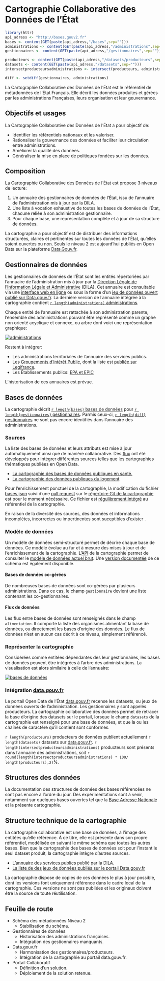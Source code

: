Cartographie Collaborative des Données de l'État
========================================================

```r
library(httr)
api_adress <- "http://bases.gouv2.fr"
bases <- content(GET(paste(api_adress,"/bases",sep="")))
administrations <- content(GET(paste(api_adress,"/administrations",sep="")))
gestionnaires <- content(GET(paste(api_adress,"/gestionnaires",sep="")))

producteurs <- content(GET(paste(api_adress,"/datasets/producteurs",sep="")))
datasets <- content(GET(paste(api_adress,"/datasets",sep="")))
intersectproducteursadministrations <- intersect(producteurs, administrations)

diff <- setdiff(gestionnaires, administrations)
```

La Cartographie Collaborative des Données de l'État est le référentiel de métadonnées de l'État Français. Elle décrit les données produites et gérées par les administrations Françaises, leurs organisation et leur gouvernance.

## Objectifs et usages

La Cartographie Collaborative des Données de l'État a pour objectif de:

* Identifier les référentiels nationaux et les valoriser.
* Rationaliser la gouvernance des données et faciliter leur circulation entre administrations.
* Améliorer la qualité des données.
* Généraliser la mise en place de politiques fondées sur les données.

## Composition

La Cartographie Collaborative des Données de l'État est propose 3 niveaux de lecture:
  
  1. Un annuaire des gestionnaires de données de l'État, issu de l'annuaire de l'administration mis à jour par la DILA.
  2. Une liste à vocation exhaustive de toutes les bases de données de l'État, chacune reliée à son administration gestionnaire.
  3. Pour chaque base, une représentation complète et à jour de sa structure de données.
  
La cartographie a pour objectif est de distribuer des informations structurées, claires et pertinentes sur toutes les données de l'État, qu'elles soient ouvertes ou non. Seuls le niveau 2 est aujourd'hui publiés en Open Data sur la plateforme [Data.Gouv.fr](https://www.data.gouv.fr/fr/datasets/cartographie-collaborative-des-donnees-de-letat/).

## Gestionnaires de données

Les gestionnaires de données de l'État sont les entités répertoriées par l'annuaire de l'administration mis à jour par la [Direction Légale de l'Information Légale et Administrative](http://www.dila.premier-ministre.gouv.fr/) (DILA). Cet annuaire est consultable via une [interface web en ligne](https://lannuaire.service-public.fr) ou sous la forme d'un [jeu de données ouvert publié sur Data.gouv.fr](https://www.data.gouv.fr/fr/datasets/annuaire-des-services-publics-nationaux/). La dernière version de l'annuaire intégrée à la cartographie contient [`r length(administrations)` administrations](http://bases.gouv2.fr/administrations).

Chaque entité de l'annuaire est rattachée à son administration parente, l'ensemble des administrations pouvant être représenté comme un graphe non orienté acyclique et connexe, ou arbre dont voici une représentation graphique:

[![administrations](reporting/administrations-thumb.png)](reporting/administrations.png)

Restent à intégrer:

* Les administrations territoriales de l'annuaire des services publics.
* Les [Groupements d'Intérêt Public](http://www.economie.gouv.fr/daj/gip), dont la liste est [publiée sur Legifrance](https://www.legifrance.gouv.fr/affichSarde.do?reprise=true&page=1&idSarde=SARDOBJT000007105856&ordre=null&nature=null&g=ls).
* Les Établissements publics: [EPA et EPIC](http://www.vie-publique.fr/decouverte-institutions/institutions/administration/organisation/structures-administratives/que-sont-etablissements-publics-administratif-epa-industriel-commercial-epic.html)

L'historisation de ces annuaires est prévue.

## Bases de données

La cartographie décrit [`r length(bases)` bases de données](http://bases.gouv2.fr/bases) pour [`r length(gestionnaires)` gestionnaires](http://bases.gouv2.fr/gestionnaires). Parmis ceux-ci, [`r length(diff)` gestionnaires](http://bases.gouv2.fr/gestionnaires/inconnus) ne sont pas encore identifiés dans l'annuaire des administrations.

### Sources

La liste des bases de données et leurs attributs est mise à jour automatiquement ainsi que de manière collaborative. Des [flux](scripts/) ont été développés pour intégrer différentes sources telles que les cartographies thématiques publiées en Open Data.

* [La cartographie des bases de données publiques en santé.](scripts/sante)
* [La cartographie des données publiques du logement](scripts/logement)

Pour l'enrichissement ponctuel de la cartographie, la modification du fichier [bases.json](data/bases.json) suivi d'une [pull request](https://help.github.com/articles/using-pull-requests/) sur le [répertoire Git de la cartographie](https://github.com/SGMAP-AGD/cartodonnees) est pour le moment nécéssaire. Ce fichier est [régulièrement intégré](scripts/import/import.R) au référentiel de la cartographie.

En raison de la diversité des sources, des données et informations incomplètes, incorrectes ou impertinentes sont suceptibles d'exister .

### Modèle de données 

Un modèle de données semi-structuré permet de décrire chaque base de données. Ce modèle évolue au fur et à mesure des mises à jour et de l'enrichissement de la cartographie. L'[API](http://bases.gouv2.fr/) de la cartographie permet de consulter le [modèle de données actuel brut](http://bases.gouv2.fr/bases/schema). Une [version documentée](data/schema.json) de ce schéma est également disponible.

#### Bases de données co-gérées

De nombreuses bases de données sont co-gérées par plusieurs administrations. Dans ce cas, le champ `gestionnaire` devient une liste contenant les co-gestionnaires.

#### Flux de données

Les flux entre bases de données sont renseignés dans le champ `alimentation`. Il comporte la liste des organismes alimentant la base de données, ou directement les bases d'origine des données. Le flux de données n'est en aucun cas décrit à ce niveau, simplement référencé.

### Représenter la cartographie

Considérées comme entitées dépendantes des leur gestionnaires, les bases de données peuvent être intégrées à l'arbre des administrations. La visualisation est alors similaire à celle de l'annuaire:

[![bases de données](reporting/cartographie-thumb.png)](reporting/cartographie.png)

### Intégration [data.gouv.fr](https://www.data.gouv.fr)

Le portail Open Data de l'État [data.gouv.fr](https://www.data.gouv.fr) recense les datasets, ou jeux de données ouverts de l'administration. Les gestionnaires y sont appelés producteurs. La cartographie collaborative des données permet de retracer la base d'origine des datasets sur le portail, lorsque le champ `datasets` de la cartographie est renseigné pour une base de données, et que la ou les chaînes de caractère qu'il contient sont conformes.

`r length(producteurs)` producteurs de données publient actuellement `r length(datasets)` datasets sur [data.gouv.fr](https://www.data.gouv.fr). `r length(intersectproducteursadministrations)` producteurs sont présents dans l'annuaire des administrations, soit `r round(length(intersectproducteursadministrations) * 100/ length(producteurs),2)`%.

## Structures des données

La documentation des structures de données des bases référencées ne sont pas encore à l'ordre du jour. Des expérimentations sont à venir, notamment sur quelques bases ouvertes tel que la [Base Adresse Nationale](https://adresse.data.gouv.fr/) et la présente cartographie.

## Structure technique de la cartographie

La cartographie collaborative est une base de données, à l'image des entitées qu'elle référence. À ce titre, elle est présente dans son propre référentiel, modélisée en suivant le même schéma que toutes les autres bases.
Bien que la cartographie des bases de données soit pour l'instant le seul dataset produit, la cartographie intègre d'autres sources.

* [L'annuaire des services publics](https://www.data.gouv.fr/fr/datasets/annuaire-des-services-publics-nationaux/) publié par la [DILA](http://www.dila.premier-ministre.gouv.fr/).
* [La liste de des jeux de données publiés sur le portail Data.gouv.fr](https://www.data.gouv.fr/fr/datasets.csv)

La cartographie dispose de copies de ces données le plus à jour possible, dont les versions font uniquement référence dans le cadre local de la cartographie. Ces versions ne sont pas publiées et les originaux doivent être la source de toute réutilisation.

## Feuille de route

* Schéma des métadonnées Niveau 2
  - Stabilisation du schéma.

* Gestionnaires de données
  - Historisation des administrations françaises.
  - Intégration des gestionnaires manquants.
  
* Data.gouv.fr
  - Harmonisation des gestionnaires/producteurs.
  - Intégration de la cartographie au portail data.gouv.fr.

* Portail Collaboratif
  - Définition d'un solution.
  - Déploiement de la solution retenue.
